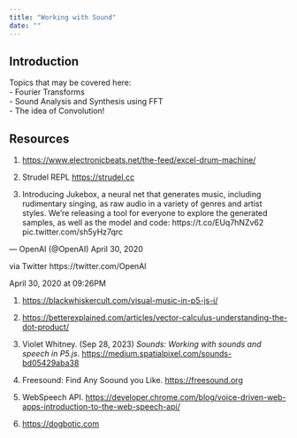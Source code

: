 ```yaml
---
title: "Working with Sound"
date: ""
---
```


## Introduction
Topics that may be covered here:\
- Fourier Transforms\
- Sound Analysis and Synthesis using FFT\
- The idea of Convolution!




## Resources

1. <https://www.electronicbeats.net/the-feed/excel-drum-machine/>

2. Strudel REPL <https://strudel.cc>

3. Introducing Jukebox, a neural net that generates music, including rudimentary singing, as raw audio in a variety of genres and artist styles. We're releasing a tool for everyone to explore the generated samples, as well as the model and code: https://t.co/EUq7hNZv62 pic.twitter.com/sh5yHz7qrc

 — OpenAI (@OpenAI) April 30, 2020

 via Twitter https://twitter.com/OpenAI
 
 April 30, 2020 at 09:26PM

1. <https://blackwhiskercult.com/visual-music-in-p5-js-i/>

1. <https://betterexplained.com/articles/vector-calculus-understanding-the-dot-product/>

1. Violet Whitney. (Sep 28, 2023) *Sounds: Working with sounds and speech in P5.js*. <https://medium.spatialpixel.com/sounds-bd05429aba38>

1. Freesound: Find Any Soound you Like. <https://freesound.org>

1. WebSpeech API. <https://developer.chrome.com/blog/voice-driven-web-apps-introduction-to-the-web-speech-api/>

1. <https://dogbotic.com>



